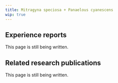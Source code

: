 ---
title: Mitragyna speciosa + Panaelous cyanescens
wip: true
---

## Experience reports

This page is still being written.

## Related research publications

This page is still being written.


